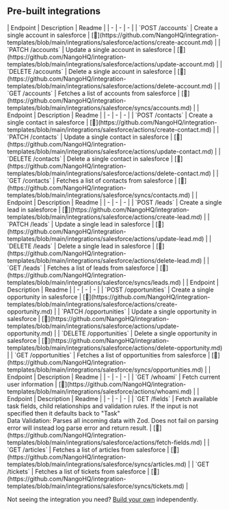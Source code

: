 
## Pre-built integrations

<AccordionGroup>


<Accordion title="Accounts">
| Endpoint | Description | Readme |
| - | - | - |
| `POST /accounts` | Create a single account in salesforce | [🔗](https://github.com/NangoHQ/integration-templates/blob/main/integrations/salesforce/actions/create-account.md) |
| `PATCH /accounts` | Update a single account in salesforce | [🔗](https://github.com/NangoHQ/integration-templates/blob/main/integrations/salesforce/actions/update-account.md) |
| `DELETE /accounts` | Delete a single account in salesforce | [🔗](https://github.com/NangoHQ/integration-templates/blob/main/integrations/salesforce/actions/delete-account.md) |
| `GET /accounts` | Fetches a list of accounts from salesforce | [🔗](https://github.com/NangoHQ/integration-templates/blob/main/integrations/salesforce/syncs/accounts.md) |
</Accordion>


<Accordion title="Contacts">
| Endpoint | Description | Readme |
| - | - | - |
| `POST /contacts` | Create a single contact in salesforce | [🔗](https://github.com/NangoHQ/integration-templates/blob/main/integrations/salesforce/actions/create-contact.md) |
| `PATCH /contacts` | Update a single contact in salesforce | [🔗](https://github.com/NangoHQ/integration-templates/blob/main/integrations/salesforce/actions/update-contact.md) |
| `DELETE /contacts` | Delete a single contact in salesforce | [🔗](https://github.com/NangoHQ/integration-templates/blob/main/integrations/salesforce/actions/delete-contact.md) |
| `GET /contacts` | Fetches a list of contacts from salesforce | [🔗](https://github.com/NangoHQ/integration-templates/blob/main/integrations/salesforce/syncs/contacts.md) |
</Accordion>


<Accordion title="Leads">
| Endpoint | Description | Readme |
| - | - | - |
| `POST /leads` | Create a single lead in salesforce | [🔗](https://github.com/NangoHQ/integration-templates/blob/main/integrations/salesforce/actions/create-lead.md) |
| `PATCH /leads` | Update a single lead in salesforce | [🔗](https://github.com/NangoHQ/integration-templates/blob/main/integrations/salesforce/actions/update-lead.md) |
| `DELETE /leads` | Delete a single lead in salesforce | [🔗](https://github.com/NangoHQ/integration-templates/blob/main/integrations/salesforce/actions/delete-lead.md) |
| `GET /leads` | Fetches a list of leads from salesforce | [🔗](https://github.com/NangoHQ/integration-templates/blob/main/integrations/salesforce/syncs/leads.md) |
</Accordion>


<Accordion title="Opportunities">
| Endpoint | Description | Readme |
| - | - | - |
| `POST /opportunities` | Create a single opportunity in salesforce | [🔗](https://github.com/NangoHQ/integration-templates/blob/main/integrations/salesforce/actions/create-opportunity.md) |
| `PATCH /opportunities` | Update a single opportunity in salesforce | [🔗](https://github.com/NangoHQ/integration-templates/blob/main/integrations/salesforce/actions/update-opportunity.md) |
| `DELETE /opportunities` | Delete a single opportunity in salesforce | [🔗](https://github.com/NangoHQ/integration-templates/blob/main/integrations/salesforce/actions/delete-opportunity.md) |
| `GET /opportunities` | Fetches a list of opportunities from salesforce | [🔗](https://github.com/NangoHQ/integration-templates/blob/main/integrations/salesforce/syncs/opportunities.md) |
</Accordion>


<Accordion title="Users">
| Endpoint | Description | Readme |
| - | - | - |
| `GET /whoami` | Fetch current user information | [🔗](https://github.com/NangoHQ/integration-templates/blob/main/integrations/salesforce/actions/whoami.md) |
</Accordion>


<Accordion title="Others">
| Endpoint | Description | Readme |
| - | - | - |
| `GET /fields` | Fetch available task fields, child relationships and validation rules. If the input is not specified then it defaults back to "Task"<br />Data Validation: Parses all incoming data with Zod. Does not fail on parsing error will instead log parse error and return result. | [🔗](https://github.com/NangoHQ/integration-templates/blob/main/integrations/salesforce/actions/fetch-fields.md) |
| `GET /articles` | Fetches a list of articles from salesforce | [🔗](https://github.com/NangoHQ/integration-templates/blob/main/integrations/salesforce/syncs/articles.md) |
| `GET /tickets` | Fetches a list of tickets from salesforce | [🔗](https://github.com/NangoHQ/integration-templates/blob/main/integrations/salesforce/syncs/tickets.md) |
</Accordion>

</AccordionGroup>

<Tip>Not seeing the integration you need? [Build your own](https://nango.dev/docs/guides/platform/functions) independently.</Tip>
